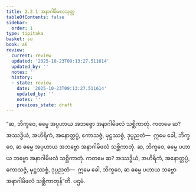 ```yaml
---
title: 2.2.1 အနာဂါမိဖလသုတ္တ
tableOfContents: false
sidebar:
  order: 1
type: tipitaka
basket: su
book: a6
review:
  current: review
  updated: '2025-10-23T09:13:27.511614'
  updated_by: ''
  notes: ''
  history:
  - state: review
    date: '2025-10-23T09:13:27.511614'
    updated_by: ''
    notes: ''
    previous_state: draft
---
```



<ReviewStatus review={frontmatter.review} showDetails={true} />

<HypothesisAnnotation frontmatter={frontmatter} />

<DynamicBreadcrumb />

<Division number="65" book="a6" e="ch" v="16" p="368">

<Paragraph number="618" book="a6">
“ဆ, ဘိက္ခဝေ, ဓမ္မေ အပ္ပဟာယ အဘဗ္ဗော အနာဂါမိဖလံ သစ္ဆိကာတုံ. ကတမေ ဆ? အဿဒ္ဓိယံ, အဟိရိကံ, အနောတ္တပ္ပံ, ကောသဇ္ဇံ, မုဋ္ဌဿစ္စံ, ဒုပ္ပညတံ—  ဣမေ ခေါ, ဘိက္ခဝေ, ဆ ဓမ္မေ အပ္ပဟာယ အဘဗ္ဗော အနာဂါမိဖလံ သစ္ဆိကာတုံ.
</Paragraph>

<Paragraph number="619" book="a6">
ဆ, ဘိက္ခဝေ, ဓမ္မေ ပဟာယ ဘဗ္ဗော အနာဂါမိဖလံ သစ္ဆိကာတုံ. ကတမေ ဆ? အဿဒ္ဓိယံ, အဟိရိကံ, အနောတ္တပ္ပံ, ကောသဇ္ဇံ, မုဋ္ဌဿစ္စံ, ဒုပ္ပညတံ—  ဣမေ ခေါ, ဘိက္ခဝေ, ဆ ဓမ္မေ ပဟာယ ဘဗ္ဗော အနာဂါမိဖလံ သစ္ဆိကာတုန်”တိ.

</Paragraph>
</Division>

<Paragraph number="620" type="center" book="a6">
ပဌမံ.
</Paragraph>